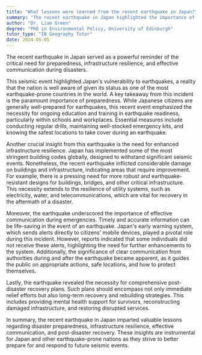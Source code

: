 ```yaml
---
title: "What lessons were learned from the recent earthquake in Japan?"
summary: "The recent earthquake in Japan highlighted the importance of preparedness, infrastructure resilience, and effective communication during disasters."
author: "Dr. Liam Green"
degree: "PhD in Environmental Policy, University of Edinburgh"
tutor_type: "IB Geography Tutor"
date: 2024-05-05
---
```


The recent earthquake in Japan served as a powerful reminder of the critical need for preparedness, infrastructure resilience, and effective communication during disasters.

This seismic event highlighted Japan's vulnerability to earthquakes, a reality that the nation is well aware of given its status as one of the most earthquake-prone countries in the world. A key takeaway from this incident is the paramount importance of preparedness. While Japanese citizens are generally well-prepared for earthquakes, this recent event emphasized the necessity for ongoing education and training in earthquake readiness, particularly within schools and workplaces. Essential measures include conducting regular drills, maintaining well-stocked emergency kits, and knowing the safest locations to take cover during an earthquake.

Another crucial insight from this earthquake is the need for enhanced infrastructure resilience. Japan has implemented some of the most stringent building codes globally, designed to withstand significant seismic events. Nonetheless, the recent earthquake inflicted considerable damage on buildings and infrastructure, indicating areas that require improvement. For example, there is a pressing need for more robust and earthquake-resistant designs for buildings, bridges, and other critical infrastructure. This necessity extends to the resilience of utility systems, such as electricity, water, and telecommunications, which are vital for recovery in the aftermath of a disaster.

Moreover, the earthquake underscored the importance of effective communication during emergencies. Timely and accurate information can be life-saving in the event of an earthquake. Japan's early warning system, which sends alerts directly to citizens' mobile devices, played a pivotal role during this incident. However, reports indicated that some individuals did not receive these alerts, highlighting the need for further enhancements to the system. Additionally, the significance of clear communication from authorities during and after the earthquake became apparent, as it guides the public on appropriate actions, safe locations, and how to protect themselves.

Lastly, the earthquake revealed the necessity for comprehensive post-disaster recovery plans. Such plans should encompass not only immediate relief efforts but also long-term recovery and rebuilding strategies. This includes providing mental health support for survivors, reconstructing damaged infrastructure, and restoring disrupted services.

In summary, the recent earthquake in Japan imparted valuable lessons regarding disaster preparedness, infrastructure resilience, effective communication, and post-disaster recovery. These insights are instrumental for Japan and other earthquake-prone nations as they strive to better prepare for and respond to future seismic events.
    